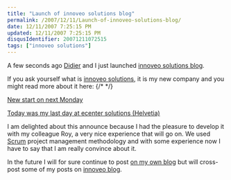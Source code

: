 ```yaml
---
title: "Launch of innoveo solutions blog"
permalink: /2007/12/11/Launch-of-innoveo-solutions-blog/
date: 12/11/2007 7:25:15 PM
updated: 12/11/2007 7:25:15 PM
disqusIdentifier: 20071211072515
tags: ["innoveo solutions"]
---
```

A few seconds ago [Didier](http://www.didierbeck.com/) and I just launched [innoveo solutions blog](http://blog.innoveo.com/home.aspx).

If you ask yourself what is [innoveo solutions](http://www.innoveo.com/), it is my new company and you might read more about it here:
{/* <!-- more --> */}

[New start on next Monday](http://weblogs.asp.net/lkempe/archive/2007/09/25/new-start-on-next-monday.aspx "New start on next Monday")

[Today was my last day at ecenter solutions (Helvetia)](http://weblogs.asp.net/lkempe/archive/2007/09/28/today-was-my-last-day-at-ecenter-solutions-helvetia.aspx "Today was my last day at ecenter solutions (Helvetia)")

I am delighted about this announce because I had the pleasure to develop it with my colleague Roy, a very nice experience that will go on. We used [Scrum](http://en.wikipedia.org/wiki/Scrum_(development)) project management methodology and with some experience now I have to say that I am really convince about it.

In the future I will for sure continue to post [on my own blog](http://weblogs.asp.net/lkempe/) but will cross-post some of my posts on [innoveo blog](http://blog.innoveo.com/home.aspx).
